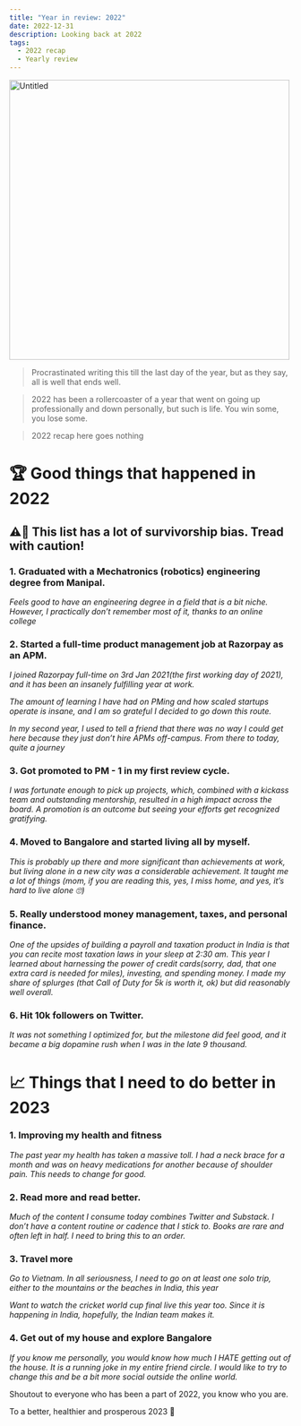 ```yaml
---
title: "Year in review: 2022"
date: 2022-12-31
description: Looking back at 2022
tags:
  - 2022 recap
  - Yearly review
---
```

<img width="500" alt="Untitled" src="https://user-images.githubusercontent.com/63553691/210108971-41aa223c-ba02-4346-ad48-b9bdd3f9bb06.png">



> Procrastinated writing this till the last day of the year, but as they say, all is well that ends well. 

>2022 has been a rollercoaster of a year that went on going up professionally and down personally, but such is life. You win some, you lose some. 

>2022 recap here goes nothing

# 🏆 Good things that happened in 2022

## ⚠️🚨 This list has a lot of survivorship bias. Tread with caution!

### 1. Graduated with a Mechatronics (robotics) engineering degree from Manipal.
_Feels good to have an engineering degree in a field that is a bit niche. However, I practically don’t remember most of it, thanks to an online college_
### 2. Started a full-time product management job at Razorpay as an APM.
_I joined Razorpay full-time on 3rd Jan 2021(the first working day of 2021), and it has been an insanely fulfilling year at work._

_The amount of learning I have had on PMing and how scaled startups operate is insane, and I am so grateful I decided to go down this route._

_In my second year, I used to tell a friend that there was no way I could get here because they just don’t hire APMs off-campus. From there to today, quite a journey_
    
### 3. Got promoted to PM - 1 in my first review cycle.
    
_I was fortunate enough to pick up projects, which, combined with a kickass team and outstanding mentorship, resulted in a high impact across the board._ 
_A promotion is an outcome but seeing your efforts get recognized gratifying._
    
### 4. Moved to Bangalore and started living all by myself.
    
_This is probably up there and more significant than achievements at work, but living alone in a new city was a considerable achievement._
_It taught me a lot of things (mom, if you are reading this, yes, I miss home, and yes, it’s hard to live alone 🙄)_
    
### 5. Really understood money management, taxes, and personal finance.
    
_One of the upsides of building a payroll and taxation product in India is that you can recite most taxation laws in your sleep at 2:30 am._ 
_This year I learned about harnessing the power of credit cards(sorry, dad, that one extra card is needed for miles), investing, and spending money._
_I made my share of splurges (that Call of Duty for 5k is worth it, ok) but did reasonably well overall._
    
### 6. Hit 10k followers on Twitter.
    
_It was not something I optimized for, but the milestone did feel good, and it became a big dopamine rush when I was in the late 9 thousand._
    
# 📈 Things that I need to do better in 2023
    
### 1. Improving my health and fitness
        
_The past year my health has taken a massive toll. I had a neck brace for a month and was on heavy medications for another because of shoulder pain. This needs to change for good._
        
### 2. Read more and read better.
        
_Much of the content I consume today combines Twitter and Substack. I don’t have a content routine or cadence that I stick to._
_Books are rare and often left in half. I need to bring this to an order._

### 3. Travel more
        
_Go to Vietnam. In all seriousness, I need to go on at least one solo trip, either to the mountains or the beaches in India, this year_
        
_Want to watch the cricket world cup final live this year too. Since it is happening in India, hopefully, the Indian team makes it._
        
### 4. Get out of my house and explore Bangalore
        
_If you know me personally, you would know how much I HATE getting out of the house. It is a running joke in my entire friend circle. I would like to try to change this and be a bit more social outside the online world._

Shoutout to everyone who has been a part of 2022, you know who you are.

To a better, healthier and prosperous 2023 🥂
